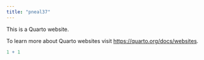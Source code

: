 ```yaml
---
title: "pneal37"
---
```


This is a Quarto website.

To learn more about Quarto websites visit <https://quarto.org/docs/websites>.

```r
1 + 1
```
